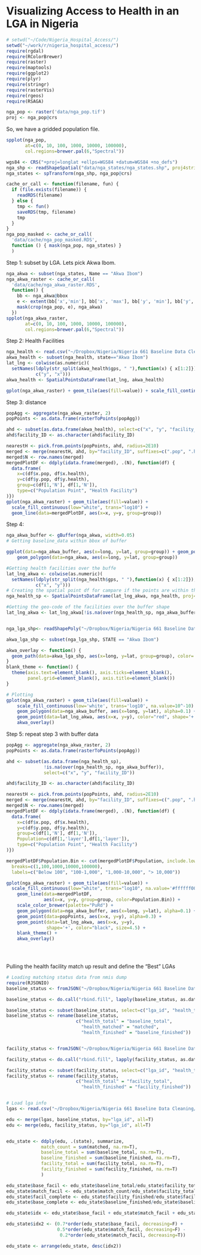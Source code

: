 Visualizing Access to Health in an LGA in Nigeria
========================================================


```r
# setwd("~/Code/Nigeria_Hospital_Access/")
setwd("~/work/r/nigeria_hospital_access/")
require(rgdal)
require(RColorBrewer)
require(raster)
require(maptools)
require(ggplot2)
require(plyr)
require(stringr)
require(rasterVis)
require(rgeos)
require(RSAGA)

nga_pop <- raster('data/nga_pop.tif')
proj <- nga_pop@crs
```
So, we have a gridded population file.

```r
spplot(nga_pop,
       at=c(0, 10, 100, 1000, 10000, 100000),
       col.regions=brewer.pal(6,"Spectral"))

wgs84 <- CRS("+proj=longlat +ellps=WGS84 +datum=WGS84 +no_defs")
nga_shp <- readShapeSpatial("data/nga_states/nga_states.shp", proj4string=wgs84)
nga_states <- spTransform(nga_shp, nga_pop@crs)

cache_or_call <- function(filename, fun) {
  if (file.exists(filename)) {
    readRDS(filename)
  } else {
    tmp <- fun()
    saveRDS(tmp, filename)
    tmp
  }
}
nga_pop_masked <- cache_or_call(
  'data/cache/nga_pop_masked.RDS',
  function () { mask(nga_pop, nga_states) }
  )
```

Step 1: subset by LGA. Lets pick Akwa Ibom.
```r
nga_akwa <- subset(nga_states, Name == "Akwa Ibom")
nga_akwa_raster <- cache_or_call(
  'data/cache/nga_akwa_raster.RDS',
  function() { 
    bb <- nga_akwa@bbox
    e <- extent(bb['x','min'], bb['x', 'max'], bb['y', 'min'], bb['y', 'max'])
    mask(crop(nga_pop, e), nga_akwa)
  })
spplot(nga_akwa_raster,
       at=c(0, 10, 100, 1000, 10000, 100000),
       col.regions=brewer.pal(6,"Spectral"))
```

Step 2: Health Facilities
```r
nga_health <- read.csv("~/Dropbox/Nigeria/Nigeria 661 Baseline Data Cleaning/in_process_data/nmis/data_774/Health_774_NMIS_Facility.csv")
akwa_health <- subset(nga_health, state=="Akwa Ibom")
lat_lng <- colwise(as.numeric)(
  setNames(ldply(str_split(akwa_health$gps, " "),function(x) { x[1:2]}), 
           c("y", "x")))
akwa_health <- SpatialPointsDataFrame(lat_lng, akwa_health)

gplot(nga_akwa_raster) + geom_tile(aes(fill=value)) + scale_fill_continuous(low='white', trans='log10') + geom_point(data=lat_lng, aes(y=y, x=x), color='red', shape='+')
```

Step 3: distance

```r
popAgg <- aggregate(nga_akwa_raster, 2)
popPoints <- as.data.frame(rasterToPoints(popAgg))

ahd <- subset(as.data.frame(akwa_health), select=c("x", "y", "facility_ID"))
ahd$facility_ID <- as.character(ahd$facility_ID)

nearestH <- pick.from.points(popPoints, ahd, radius=2E10)
merged <- merge(nearestH, ahd, by="facility_ID", suffixes=c(".pop", ".health"))
merged$N <- row.names(merged)
mergedPlotDF <- ddply(idata.frame(merged), .(N), function(df) { 
  data.frame(
    x=c(df$x.pop, df$x.health), 
    y=c(df$y.pop, df$y.health),
    group=c(df[1,'N'], df[1,'N']),
    type=c("Population Point", "Health Facility")
)})
gplot(nga_akwa_raster) + geom_tile(aes(fill=value)) + 
  scale_fill_continuous(low="white", trans="log10") + 
  geom_line(data=mergedPlotDF, aes(x=x, y=y, group=group))
```

Step 4:
```r
nga_akwa_buffer <- gBuffer(nga_akwa, width=0.05)
# Getting baseline_data within bbox of buffer

ggplot(data=nga_akwa_buffer, aes(x=long, y=lat, group=group)) + geom_polygon(alpha=0.2) + 
    geom_polygon(data=nga_akwa, aes(x=long, y=lat, group=group)) 

#Getting health facilities over the buffe
lat_lng_akwa <- colwise(as.numeric)(
  setNames(ldply(str_split(nga_health$gps, " "),function(x) { x[1:2]}), 
           c("x", "y")))
# Creating the spatial point df for campare if the points are within the buffer
nga_health_sp <- SpatialPointsDataFrame(lat_lng_akwa, nga_health, proj4string=nga_pop@crs)

#Getting the geo-code of the facilities over the buffer shape
lat_lng_akwa <- lat_lng_akwa[!is.na(over(nga_health_sp, nga_akwa_buffer)),]


nga_lga_shp<- readShapePoly("~/Dropbox/Nigeria/Nigeria 661 Baseline Data Cleaning/raw_data/nga_lgas/nga_lgas_with_corrected_id.shp")

akwa_lga_shp <- subset(nga_lga_shp, STATE == "Akwa Ibom")

akwa_overlay <- function() {
  geom_path(data=akwa_lga_shp, aes(x=long, y=lat, group=group), color='#88888888')
}
blank_theme <- function() {
  theme(axis.text=element_blank(), axis.ticks=element_blank(), 
        panel.grid=element_blank(), axis.title=element_blank())
}

# Plotting
gplot(nga_akwa_raster) + geom_tile(aes(fill=value)) + 
    scale_fill_continuous(low='white', trans='log10', na.value=10^-10) + 
    geom_polygon(data=nga_akwa_buffer, aes(x=long, y=lat), alpha=0.1) + 
    geom_point(data=lat_lng_akwa, aes(x=x, y=y), color="red", shape='+') + 
    akwa_overlay()


```

Step 5: repeat step 3 with buffer data

```r
popAgg <- aggregate(nga_akwa_raster, 2)
popPoints <- as.data.frame(rasterToPoints(popAgg))

ahd <- subset(as.data.frame(nga_health_sp), 
              !is.na(over(nga_health_sp, nga_akwa_buffer)), 
              select=c("x", "y", "facility_ID"))

ahd$facility_ID <- as.character(ahd$facility_ID)

nearestH <- pick.from.points(popPoints, ahd, radius=2E10)
merged <- merge(nearestH, ahd, by="facility_ID", suffixes=c(".pop", ".health"))
merged$N <- row.names(merged)
mergedPlotDF <- ddply(idata.frame(merged), .(N), function(df) { 
  data.frame(
    x=c(df$x.pop, df$x.health), 
    y=c(df$y.pop, df$y.health),
    group=c(df[1,'N'], df[1,'N']),
    Population=c(df[1,'layer'],df[1,'layer']),
    type=c("Population Point", "Health Facility")
)})

mergedPlotDF$Population.Bin <- cut(mergedPlotDF$Population, include.lowest=T,
  breaks=c(1,100,1000,10000,100000),
  labels=c("Below 100", "100-1,000", "1,000-10,000", "> 10,000"))

gplot(nga_akwa_raster) + geom_tile(aes(fill=value)) + 
  scale_fill_continuous(low="white", trans="log10", na.value='#ffffff00') + 
    geom_line(data=mergedPlotDF, 
              aes(x=x, y=y, group=group, color=Population.Bin)) +
    scale_color_brewer(palette="PuRd") + 
    geom_polygon(data=nga_akwa_buffer, aes(x=long, y=lat), alpha=0.1) + 
    geom_point(data=popPoints, aes(x=x, y=y), alpha=0.3) + 
    geom_point(data=lat_lng_akwa, aes(x=x, y=y),
               shape='+', color="black", size=4.5) + 
    blank_theme() + 
    akwa_overlay()


    
```

Pulling the health facility match up result and define the "Best" LGAs

```r
# Loading matching status data from nmis dump
require(RJSONIO)
baseline_status <- fromJSON("~/Dropbox/Nigeria/Nigeria 661 Baseline Data Cleaning/in_process_data/mop_up_matching_result/Matching status/nmis_by_lga.json", simplifyWithNames=T)

baseline_status <- do.call("rbind.fill", lapply(baseline_status, as.data.frame, stringsAsFactors=F))

baseline_status <- subset(baseline_status, select=c("lga_id", "health_total", "health_finished", "health_matched"))
baseline_status <- rename(baseline_status, 
                          c("health_total" = "baseline_total",
                            "health_matched" = "matched",
                            "health_finished" = "baseline_finished"))


facility_status <- fromJSON("~/Dropbox/Nigeria/Nigeria 661 Baseline Data Cleaning/in_process_data/mop_up_matching_result/Matching status/lga_by_lga.json", simplifyWithNames=T)

facility_status <- do.call("rbind.fill", lapply(facility_status, as.data.frame, stringsAsFactors=F))

facility_status <- subset(facility_status, select=c("lga_id", "health_total", "health_finished"))
facility_status <- rename(facility_status, 
                          c("health_total" = "facility_total",
                            "health_finished" = "facility_finished"))


# Load lga info
lgas <- read.csv("~/Dropbox/Nigeria/Nigeria 661 Baseline Data Cleaning/lgas.csv")

edu <- merge(lgas, baseline_status, by="lga_id", all=T)
edu <- merge(edu, facility_status, by="lga_id", all=T)


edu_state <- ddply(edu, .(state), summarize,
             match_count = sum(matched, na.rm=T),
             baseline_total = sum(baseline_total, na.rm=T),
             baseline_finished = sum(baseline_finished, na.rm=T),
             facility_total = sum(facility_total, na.rm=T),
             facility_finished = sum(facility_finished, na.rm=T) 
             )

edu_state$base_facil <- edu_state$baseline_total/edu_state$facility_total
edu_state$match_facil <- edu_state$match_count/edu_state$facility_total
edu_state$facil_complete <- edu_state$facility_finished/edu_state$facility_total
edu_state$base_complete <- edu_state$baseline_finished/edu_state$baseline_total

edu_state$idx <- edu_state$base_facil + edu_state$match_facil + edu_state$facil_complete

edu_state$idx2 <- (0.7*order(edu_state$base_facil, decreasing=F) + 
                   0.5*order(edu_state$match_facil, decreasing=F) -
                    0.2*order(edu_state$match_facil, decreasing=T))

edu_state <- arrange(edu_state, desc(idx2))
```
